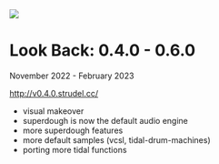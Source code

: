 <img src="/img/v0.4.0.png" className="max-h-[700px]" />

# Look Back: 0.4.0 - 0.6.0

November 2022 - February 2023

http://v0.4.0.strudel.cc/

- visual makeover
- superdough is now the default audio engine
- more superdough features
- more default samples (vcsl, tidal-drum-machines)
- porting more tidal functions